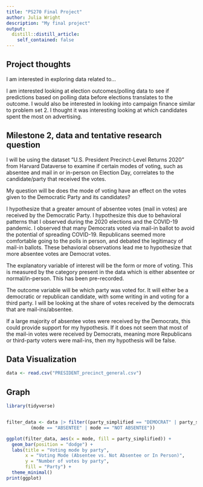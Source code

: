 ```yaml
---
title: "PS270 Final Project"
author: Julia Wright
description: "My final project"
output:
  distill::distill_article:
    self_contained: false
---
```




## Project thoughts

I am interested in exploring data related to...

I am interested looking at election outcomes/polling data to see if predictions based on polling data before elections translates to the outcome. I would also be interested in looking into campaign finance similar to problem set 2. I thought it was interesting looking at which candidates spent the most on advertising. 

## Milestone 2, data and tentative research question
I will be using the dataset “U.S. President Precinct-Level Returns 2020” from Harvard Dataverse to examine if certain modes of voting, such as absentee and mail in or in-person on Election Day, correlates to the candidate/party that received the votes. 

My question will be does the mode of voting have an effect on the votes given to the Democratic Party and its candidates? 

I hypothesize that a greater amount of absentee votes (mail in votes) are received by the Democratic Party. I hypothesize this due to behavioral patterns that I observed during the 2020 elections and the COVID-19 pandemic. I observed that many Democrats voted via mail-in ballot to avoid the potential of spreading COVID-19. Republicans seemed more comfortable going to the polls in person, and debated the legitimacy of mail-in ballots. These behavioral observations lead me to hypothesize that more absentee votes are Democrat votes. 

The explanatory variable of interest will be the form or more of voting. This is measured by the category present in the data which is either absentee or normal/in-person. This has been pre-recorded. 

The outcome variable will be which party was voted for. It will either be a democratic or republican candidate, with some writing in and voting for a third party. I will be looking at the share of votes received by the democrats that are mail-ins/absentee. 

If a large majority of absentee votes were received by the Democrats, this could provide support for my hypothesis. If it does not seem that most of the mail-in votes were received by Democrats, meaning more Republicans or third-party voters were mail-ins, then my hypothesis will be false. 

## Data Visualization

```r
data <- read.csv("PRESIDENT_precinct_general.csv")
```

## Graph 
```r
library(tidyverse)


filter_data <- data |> filter((party_simplified == "DEMOCRAT" | party_simplified == "REPUBLICAN" | party_simplified == "OTHER") &
         (mode == "ABSENTEE" | mode == "NOT ABSENTEE"))

ggplot(filter_data, aes(x = mode, fill = party_simplified)) +
  geom_bar(position = "dodge") +
  labs(title = "Voting mode by party",
       x = "Voting Mode (Absentee vs. Not Absentee or In Person)",
       y = "Number of votes by party",
       fill = "Party") +
  theme_minimal()
print(ggplot)
```

